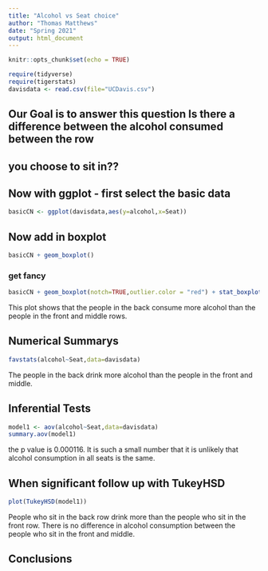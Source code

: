 ```yaml
---
title: "Alcohol vs Seat choice"
author: "Thomas Matthews"
date: "Spring 2021"
output: html_document
---
```


```r
knitr::opts_chunk$set(echo = TRUE)
```

```r
require(tidyverse)
require(tigerstats)
davisdata <- read.csv(file="UCDavis.csv")
```
## Our Goal is to answer this question Is there a difference between the alcohol consumed between the row
## you choose to sit in??

## Now with ggplot - first select the basic data

```r
basicCN <- ggplot(davisdata,aes(y=alcohol,x=Seat))
```
## Now add in boxplot

```r
basicCN + geom_boxplot()
```
  
  
### get fancy  

```r
basicCN + geom_boxplot(notch=TRUE,outlier.color = "red") + stat_boxplot(geom ='errorbar') + labs(title="Fancy notch boxplot \n with 2 lines")
```

This plot shows that the people in the back consume more alcohol than the people in the front and middle rows. 


## Numerical Summarys 

```r
favstats(alcohol~Seat,data=davisdata)
```

The people in the back drink more alcohol than the people in the front and middle. 

## Inferential Tests

```r
model1 <- aov(alcohol~Seat,data=davisdata)
summary.aov(model1)
```
the p value is 0.000116. It is such a small number that it is unlikely that alcohol consumption in all seats is the same. 



## When significant follow up with TukeyHSD  

```r
plot(TukeyHSD(model1))
```
People who sit in the back row drink more than the people who sit in the front row. There is no difference in alcohol consumption between the people who sit in the front and middle. 




## Conclusions






